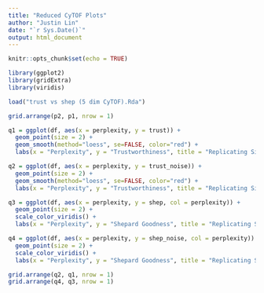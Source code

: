 ```yaml
---
title: "Reduced CyTOF Plots"
author: "Justin Lin"
date: "`r Sys.Date()`"
output: html_document
---
```


```r
knitr::opts_chunk$set(echo = TRUE)

library(ggplot2)
library(gridExtra)
library(viridis)

load("trust vs shep (5 dim CyTOF).Rda")
```

```r
grid.arrange(p2, p1, nrow = 1)
```

```r
q1 = ggplot(df, aes(x = perplexity, y = trust)) + 
  geom_point(size = 2) +
  geom_smooth(method="loess", se=FALSE, color="red") + 
  labs(x = "Perplexity", y = "Trustworthiness", title = "Replicating Signal")

q2 = ggplot(df, aes(x = perplexity, y = trust_noise)) + 
  geom_point(size = 2) +
  geom_smooth(method="loess", se=FALSE, color="red") + 
  labs(x = "Perplexity", y = "Trustworthiness", title = "Replicating Signal + Noise")

q3 = ggplot(df, aes(x = perplexity, y = shep, col = perplexity)) + 
  geom_point(size = 2) +
  scale_color_viridis() + 
  labs(x = "Perplexity", y = "Shepard Goodness", title = "Replicating Signal")

q4 = ggplot(df, aes(x = perplexity, y = shep_noise, col = perplexity)) + 
  geom_point(size = 2) +
  scale_color_viridis() + 
  labs(x = "Perplexity", y = "Shepard Goodness", title = "Replicating Signal + Noise")

grid.arrange(q2, q1, nrow = 1)
grid.arrange(q4, q3, nrow = 1)
```